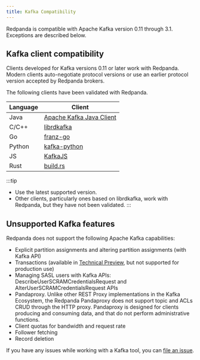 ```yaml
---
title: Kafka Compatibility
---
```


<head>
    <meta name="title" content="Kafka Compatibility | Redpanda Docs"/>
    <meta name="description" content="Redpanda is compatible with Apache Kafka version 0.11 through 3.1. Exceptions are described  below."/>
</head>

Redpanda is compatible with Apache Kafka version 0.11 through 3.1. Exceptions are described  below.

## Kafka client compatibility

Clients developed for Kafka versions 0.11 or later work with Redpanda. Modern clients auto-negotiate protocol versions or use an earlier protocol version accepted by Redpanda brokers.

The following clients have been validated with Redpanda.

| Language | Client | 
| -------- | ------ | 
| Java | [Apache Kafka Java Client](https://github.com/apache/kafka) | 
| C/C++ | [librdkafka](https://github.com/edenhill/librdkafka) | 
| Go | [franz-go](https://github.com/twmb/franz-go) | 
| Python | [kafka-python](https://pypi.org/project/kafka-python) |
| JS | [KafkaJS](https://kafka.js.org) | 
| Rust | [build.rs](https://github.com/kafka-rust/kafka-rust) | 

:::tip
* Use the latest supported version.
* Other clients, particularly ones based on librdkafka, work with Redpanda, but they have not been validated.
:::

## Unsupported Kafka features 

Redpanda does not support the following Apache Kafka capabilities:

* Explicit partition assignments and altering partition assignments (with Kafka API)
* Transactions (available in [Technical Preview](../../introduction/tech-preview), but not supported for production use)
* Managing SASL users with Kafka APIs: DescribeUserSCRAMCredentialsRequest and AlterUserSCRAMCredentialsRequest APIs
* Pandaproxy. Unlike other REST Proxy implementations in the Kafka Ecosystem, the Redpanda Pandaproxy does not support topic and ACLs CRUD through the HTTP proxy. Pandaproxy is designed for clients producing and consuming data, and that do not perform administrative functions.
* Client quotas for bandwidth and request rate
* Follower fetching
* Record deletion

If you have any issues while working with a Kafka tool, you can [file an issue](https://github.com/redpanda-data/redpanda/issues/new).
